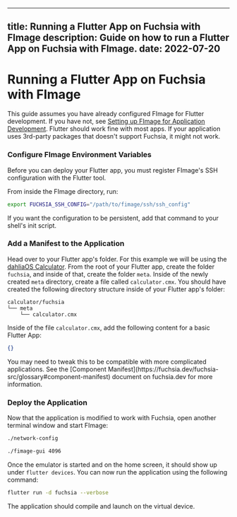 
---
title: Running a Flutter App on Fuchsia with FImage
description: Guide on how to run a Flutter App on Fuchsia with FImage.
date: 2022-07-20
---

# Running a Flutter App on Fuchsia with FImage

This guide assumes you have already configured FImage for Flutter development. If you have not, see [Setting up FImage for Application Development](fimage-app-dev). Flutter should work fine with most apps. If your application uses 3rd-party packages that doesn't support Fuchsia, it might not work.

<div className="steps-container">

### Configure FImage Environment Variables

Before you can deploy your Flutter app, you must register FImage's SSH configuration with the Flutter tool.

From inside the FImage directory, run:

```sh
export FUCHSIA_SSH_CONFIG="/path/to/fimage/ssh/ssh_config"
```

If you want the configuration to be persistent, add that command to your shell's init script.

### Add a Manifest to the Application

Head over to your Flutter app's folder. For this example we will be using the [dahliaOS Calculator](https://github.com/dahliaOS/calculator). From the root of your Flutter app, create the folder `fuchsia`, and inside of that, create the folder `meta`. Inside of the newly created `meta` directory, create a file called `calculator.cmx`. You should have created the following directory structure inside of your Flutter app's folder:

```
calculator/fuchsia
└── meta
    └── calculator.cmx
```

Inside of the file `calculator.cmx`, add the following content for a basic Flutter App:

```json
{}
```

<Callout type="warning" emoji="⚠️">
  You may need to tweak this to be compatible with more complicated
  applications. See the [Component
  Manifest](https://fuchsia.dev/fuchsia-src/glossary#component-manifest)
  document on fuchsia.dev for more information.
</Callout>

### Deploy the Application

Now that the application is modified to work with Fuchsia, open another terminal window and start FImage:

```sh
./network-config
```

```sh
./fimage-gui 4096
```

Once the emulator is started and on the home screen, it should show up under `flutter devices`. You can now run the application using the following command:

```sh
flutter run -d fuchsia --verbose
```

The application should compile and launch on the virtual device.

</div>
